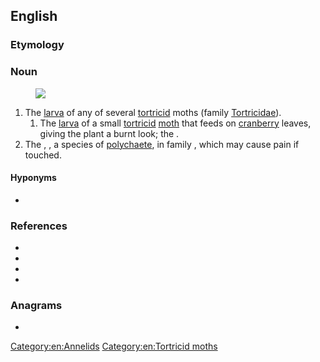 ==English==

===Etymology===
{{compound|en|fire|worm}}

===Noun===
{{en-noun}}
[[File:Chloeia_flava.jpg|thumb|{{taxlink|Chloeia flava|species|ver=180317}}]]

# The [[larva]] of any of several [[tortricid]] moths (family [[Tortricidae]]).
## The [[larva]] of a small [[tortricid]] [[moth]] that feeds on [[cranberry]] leaves, giving the plant a burnt look; the {{vern|cranberry worm}}.
# The {{vern|bearded fireworm}}, {{taxlink|Chloeia flava|species|noshow=1}}, a species of [[polychaete]], in family {{taxlink|Amphinomidae|family|noshow=1}}, which may cause pain if touched.

====Hyponyms====
* {{sense|family}} {{pedia|List of Tortricidae genera}}

===References===
*{{pedia|Tortricidae}}
* {{pedia|Amphinomidae}}
* {{specieslite|Tortricidae}}
* {{specieslite|Chloeia flava}}

===Anagrams===
* {{anagrams|en|a=efimorrw|wireform}}

[[Category:en:Annelids]]
[[Category:en:Tortricid moths]]